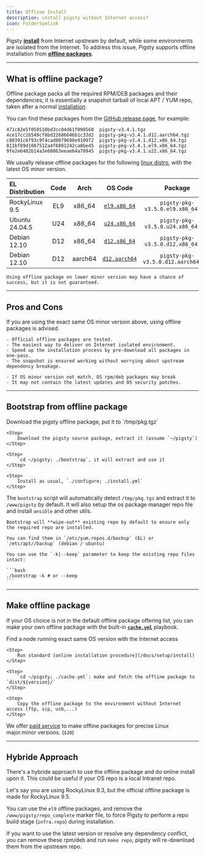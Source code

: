 ```yaml
---
title: Offline Install
description: install pigsty without Internet access?
icon: FolderSymlink
---
```


Pigsty [**install**](/docs/setup/install) from Internet upstream by default, while some environments are isolated from the Internet.
To address this issue, Pigsty supports offline installation from [**offline packages**](#offline-package).


------

## What is offline package?

Offline package packs all the required RPM/DEB packages and their dependencies;
it is essentially a snapshot tarball of local APT / YUM repo, taken after a normal [installation](/docs/setup/install).

You can find these packages from the [GitHub release page](https://github.com/pgsty/pigsty/releases/latest), for example:

```
471c82e5f050510bd3cc04d61f098560  pigsty-v3.4.1.tgz
4ce17cc1b549cf8bd22686646b1c33d2  pigsty-pkg-v3.4.1.d12.aarch64.tgz
c80391c6f93c9f4cad8079698e910972  pigsty-pkg-v3.4.1.d12.x86_64.tgz
811bf89d1087512a4f8801242ca8bed5  pigsty-pkg-v3.4.1.el9.x86_64.tgz
9fe2e6482b14a3e60863eeae64a78945  pigsty-pkg-v3.4.1.u22.x86_64.tgz
```

We usually release offline packages for the following [linux distro](/docs/setup/linux), with the latest OS minor version.

| EL Distribution |                        Code                         |                          Arch                           |                                            OS Code                                            |               Package               |
|:----------------|:---------------------------------------------------:|:-------------------------------------------------------:|:---------------------------------------------------------------------------------------------:|:-----------------------------------:|
| RockyLinux 9.5  | <span className="font-bold text-sky-700">EL9</span> | <span className="font-bold text-sky-600">x86_64</span>  |  [`el9.x86_64`](https://github.com/pgsty/pigsty/blob/main/roles/node_id/vars/el9.x86_64.yml)  | `pigsty-pkg-v3.5.0.el9.x86_64.tgz`  |
| Ubuntu 24.04.5  | <span className="font-bold text-sky-700">U24</span> | <span className="font-bold text-sky-600">x86_64</span>  |  [`u24.x86_64`](https://github.com/pgsty/pigsty/blob/main/roles/node_id/vars/u24.x86_64.yml)  | `pigsty-pkg-v3.5.0.u24.x86_64.tgz`  |
| Debian 12.10    | <span className="font-bold text-sky-700">D12</span> | <span className="font-bold text-sky-600">x86_64</span>  |  [`d12.x86_64`](https://github.com/pgsty/pigsty/blob/main/roles/node_id/vars/d12.x86_64.yml)  | `pigsty-pkg-v3.5.0.d12.x86_64.tgz`  |
| Debian 12.10    | <span className="font-bold text-sky-700">D12</span> | <span className="font-bold text-red-600">aarch64</span> | [`d12.aarch64`](https://github.com/pgsty/pigsty/blob/main/roles/node_id/vars/d12.aarch64.yml) | `pigsty-pkg-v3.5.0.d12.aarch64.tgz` |


<Callout title="Offline Package in made for specific Linux OS Major.Minor Version" type="warn">

    Using offline package on lower minor version may have a chance of success, but it is not guaranteed.

</Callout>



--------

## Pros and Cons

If you are using the exact same OS minor version above, using offline packages is advised.

<Callout title="Advantages of using offline package" type="success">

    - Official offline packages are tested.
    - The easiest way to deliver on Internet isolated environment.
    - Speed up the installation process by pre-download all packages in one-pass.
    - The snapshot is ensured working without worrying about upstream dependency breakage.

</Callout>


<Callout title="Disadvantages of using offline package" type="warn">

    - If OS minor version not match, OS rpm/deb packages may break
    - It may not contain the latest updates and OS security patches.

</Callout>



------

## Bootstrap from offline package


<Steps>
    <Step>
        Download the pigsty offline package, put it to `/tmp/pkg.tgz`
    </Step>

    <Step>
        Download the pigsty source package, extract it (assume `~/pigsty`)
    </Step>

    <Step>
        `cd ~/pigsty; ./bootstrap`, it will extract and use it
    </Step>

    <Step>
        Install as usual, `./configure; ./install.yml`
    </Step>

</Steps>

The `bootstrap` script will automatically detect `/tmp/pkg.tgz` and extract it to `/www/pigsty` by default.
It will also setup the os package manager repo file and install `ansible` and other utils.

<Callout title="Where are my repo files?" type="warn">

    Bootstrap will **wipe-out** existing repo by default to ensure only the required repo are installed.

    You can find them in `/etc/yum.repos.d/backup` (EL) or `/etc/apt//backup` (debian / ubuntu)

</Callout>


<Callout title="If you want to keep your existing repo">

    You can use the `-k|--keep` parameter to keep the existing repo files intact:

    ```bash
    ./bootstrap -k # or --keep
    ```

</Callout>



------

## Make offline package

If your OS choice is not in the default offline package offering list,
you can make your own offline package with the built-in [**`cache.yml`**](https://github.com/pgsty/pigsty/blob/main/cache.yml) playbook.

<Steps>
    <Step>
        Find a node running exact same OS version with the Internet access
    </Step>

    <Step>
        Run standard [online installation procedure](/docs/setup/install)
    </Step>

    <Step>
        `cd ~/pigsty; ./cache.yml`: make and fetch the offline package to `dist/${version}/`
    </Step>

    <Step>
        Copy the offline package to the environment without Internet access (ftp, scp, usb,...)
    </Step>

</Steps>

We offer [paid service](/docs/about/service) to make offline packages for precise Linux major.minor versions. (`$30`)



------

## Hybride Approach

There's a hybride approach to use the offline package and do online install upon it.
This could be useful if your OS repo is a local Intranet repo.

Let's say you are using RockyLinux 9.3, but the official offline package is made for RockyLinux 9.5.

You can use the `el9` offline packages, and remove the `/www/pigsty/repo_complete` marker file,
to force Pigsty to perform a repo build stage (`infra.repo`) during installation.

If you want to use the latest version or resolve any dependency conflict, you can remove these rpm/deb and run `make repo`,
pigsty will re-download them from the upstream repo.

